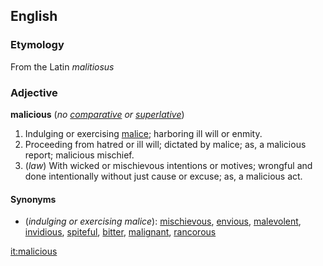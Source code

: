 ==English==

===Etymology===
From the Latin ''malitiosus''

===Adjective===
'''malicious''' (''no [[comparative]] or [[superlative]]'')

# Indulging or exercising [[malice]]; harboring ill will or enmity.
# Proceeding from hatred or ill will; dictated by malice; as, a malicious report; malicious mischief.
# (''law'') With wicked or mischievous intentions or motives; wrongful and done intentionally without just cause or excuse; as, a malicious act.

====Synonyms====
*(''indulging or exercising malice''): [[mischievous]], [[envious]], [[malevolent]], [[invidious]], [[spiteful]], [[bitter]], [[malignant]], [[rancorous]]

[[it:malicious]]